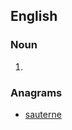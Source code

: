 ==English==

===Noun===
{{en-noun}}

# {{obsolete spelling of|servant}}

===Anagrams===
* [[sauterne#English|sauterne]]